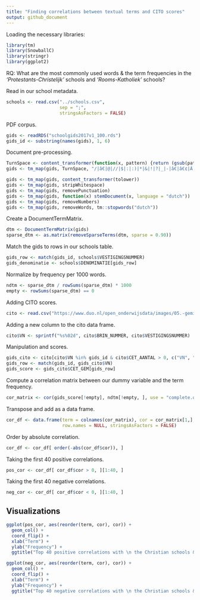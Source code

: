 ```yaml
---
title: "Finding correlations between textual terms and CITO scores"
output: github_document
---
```


Loading the necessary libraries:
```r
library(tm)
library(SnowballC)
library(stringr)
library(ggplot2)
```

RQ: What are the most commonly used words & the term frequencies in the *'Protestants-Christelijk'* schools and *'Rooms-Katholiek'* schools?

Read in our school metadata.
```r
schools <- read.csv("../schools.csv",
                    sep = ";",
                    stringsAsFactors = FALSE)
```

PDF corpus.
```r
gids <- readRDS("schoolgids2017v1_100.rds")
gids_id <- substring(names(gids), 1, 6)
```

Document pre-processing.
```r
TurnSpace <- content_transformer(function(x, pattern) {return (gsub(pattern, " ", x))})
gids <- tm_map(gids, TurnSpace, "/|â€|@|//|$|:|:)|*|&|!|?|_|-|â€|â€¢|Â·|#|â€¦+")

gids <- tm_map(gids, content_transformer(tolower))
gids <- tm_map(gids, stripWhitespace)
gids <- tm_map(gids, removePunctuation)
gids <- tm_map(gids, function(x) stemDocument(x, language = "dutch"))
gids <- tm_map(gids, removeNumbers)
gids <- tm_map(gids, removeWords, tm::stopwords("dutch"))
```

Create a DocumentTermMatrix.
```r
dtm <- DocumentTermMatrix(gids)
sparse_dtm <- as.matrix(removeSparseTerms(dtm, sparse = 0.90))
```

Match the gids to rows in our schools table.
```r
gids_row <- match(gids_id, schools$VESTIGINGSNUMMER)
gids_denominatie <- schools$DENOMINATIE[gids_row]
```

Normalize by frequency per 1000 words.
```r
ndtm <- sparse_dtm / rowSums(sparse_dtm) * 1000
empty <- rowSums(sparse_dtm) == 0
```

Adding CITO scores.
```r
cito <- read.csv("https://www.duo.nl/open_onderwijsdata/images/05.-gemiddelde-eindtoetsscores-2016-2017.csv", sep=";", header=TRUE, dec=",")
```

Adding a new column to the cito data frame.
```r
cito$VN <- sprintf("%s%02d", cito$BRIN_NUMMER, cito$VESTIGINGSNUMMER)
```

Manipulation and scores.
```r
gids_cito <- cito[cito$VN %in% gids_id & cito$CET_AANTAL > 0, c("VN", "CET_GEM") ]
gids_row <- match(gids_id, gids_cito$VN)
gids_score <- gids_cito$CET_GEM[gids_row]
```

Compute a correlation matrix between our dummy variable and the term frequency.
```r
cor_matrix <- cor(gids_score[!empty], ndtm[!empty, ], use = "complete.obs")
```

Transpose and add as a data frame.
```r
cor_df <- data.frame(term = colnames(cor_matrix), cor = cor_matrix[1,], 
                     row.names = NULL, stringsAsFactors = FALSE)
```

Order by absolute correlation.
```r
cor_df <- cor_df[ order(-abs(cor_df$cor)), ]
```

Taking the first 40 positive correlations.
```r
pos_cor <- cor_df[ cor_df$cor > 0, ][1:40, ]
```

Taking the first 40 negative correlations.
```r
neg_cor <- cor_df[ cor_df$cor < 0, ][1:40, ]
```

## Visualizations

```r
ggplot(pos_cor, aes(reorder(term, cor), cor)) +
  geom_col() +
  coord_flip() +
  xlab("Term") + 
  ylab("Frequency") +
  ggtitle("Top 40 positive correlations with \n the Christian schools & CITO Scores")

ggplot(neg_cor, aes(reorder(term, cor), cor)) +
  geom_col() +
  coord_flip() +
  xlab("Term") + 
  ylab("Frequency") +
  ggtitle("Top 40 negative correlations with \n the Christian schools & CITO Scores")
```
